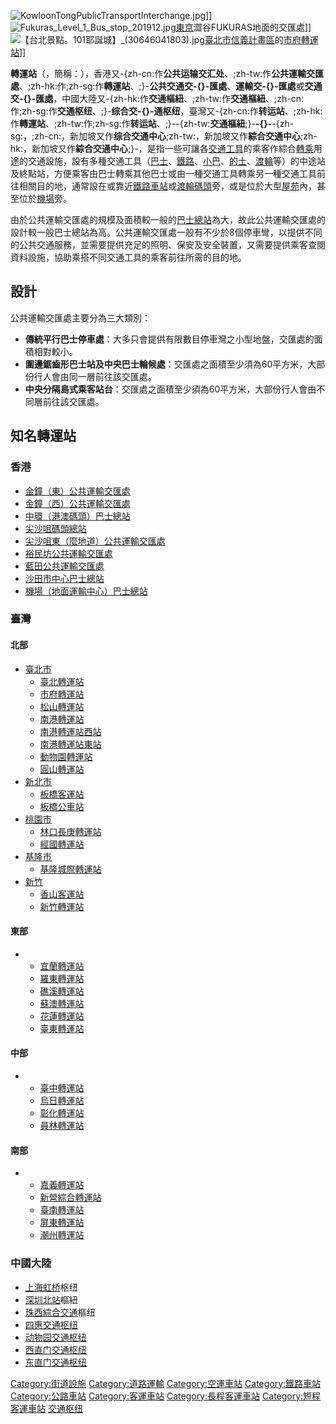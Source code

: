 {{Unreferenced|time=2016-12-20T00:15:36+00:00}}
{{NoteTA
|G1=Transport
|1=zh-cn:停车弯;zh-hk:停車彎;zh-tw:停車彎;
}}
[[File:KowloonTongPublicTransportInterchange.jpg|thumb]]]]
[[File:Fukuras_Level_1_Bus_stop_201912.jpg|thumb]][[東京|東京]]澀谷FUKURAS地面的交匯處]]
[[File:【台北景點。101耶誕城】_(30646041803).jpg|thumb]][[臺北市|臺北市]][[信義計畫區|信義計畫區]]的[[市府轉運站|市府轉運站]]]]

'''轉運站'''（{{lang-en|Integrated Transport Hub/Public Transport Interchange}}，簡稱：{{lang|en|ITH/PTI}}），香港又-{zh-cn:作'''公共运输交汇处'''、;zh-tw:作'''公共運輸交匯處'''、;zh-hk:作;zh-sg:作'''轉運站'''、;}-'''公共交通交-{}-匯處'''、'''運輸交-{}-匯處'''或'''交通交-{}-匯處'''，中國大陸又-{zh-hk:作'''交通樞紐'''、;zh-tw:作'''交通樞紐'''、;zh-cn:作;zh-sg:作'''交通枢纽'''、;}-'''综合交-{}-通枢纽'''，臺灣又-{zh-cn:作'''转运站'''、;zh-hk:作'''轉運站'''、;zh-tw:作;zh-sg:作'''转运站'''、;}--{zh-tw:'''交通樞紐''';}-'''-{}-'''-{zh-sg:，;zh-cn:，新加坡又作'''综合交通中心''';zh-tw:，新加坡又作'''綜合交通中心''';zh-hk:，新加坡又作'''綜合交通中心''';}-，是指一些可讓各[[交通工具|交通工具]]的乘客作綜合[[轉乘|轉乘]]用途的交通設施，設有多種交通工具（[[巴士|巴士]]、[[鐵路|鐵路]]、[[小巴|小巴]]、[[的士|的士]]、[[渡輪|渡輪]]等）的中途站及終點站，方便乘客由巴士轉乘其他巴士或由一種交通工具轉乘另一種交通工具前往相關目的地，通常設在或靠近[[鐵路車站|鐵路車站]]或[[渡輪碼頭|渡輪碼頭]]旁，或是位於大型[[屋苑|屋苑]]內，甚至位於[[機場|機場]]旁。

由於公共運輸交匯處的規模及面積較一般的[[巴士總站|巴士總站]]為大，故此公共運輸交匯處的設計較一般巴士總站為高。公共運輸交匯處一般有不少於8個停車彎，以提供不同的公共交通服務，並需要提供充足的照明、保安及安全裝置，又需要提供乘客查閱資料設施，協助乘搭不同交通工具的乘客前往所需的目的地。

==設計==
公共運輸交匯處主要分為三大類別：
*'''傳統平行巴士停車處'''：大多只會提供有限數目停車灣之小型地盤，交匯處的面積相對較小。
*'''圍邊鋸齒形巴士站及中央巴士輪候處'''：交匯處之面積至少須為60平方米，大部份行人會由同一層前往該交匯處。 
*'''中央分隔島式乘客站台'''：交匯處之面積至少須為60平方米，大部份行人會由不同層前往該交匯處。

== 知名轉運站 ==
=== 香港 ===
{{noteTA
| 1 = 公共運輪交匯處
}}
* [[金鐘（東）公共運輸交匯處|金鐘（東）公共運輸交匯處]]
* [[金鐘（西）公共運輸交匯處|金鐘（西）公共運輸交匯處]]
* [[中環（港澳碼頭）巴士總站|中環（港澳碼頭）巴士總站]]
* [[尖沙咀碼頭總站|尖沙咀碼頭總站]]
* [[尖沙咀東（麼地道）公共運輸交匯處|尖沙咀東（麼地道）公共運輸交匯處]]
* [[裕民坊公共運輸交匯處|裕民坊公共運輸交匯處]]
* [[藍田公共運輸交匯處|藍田公共運輸交匯處]]
* [[沙田市中心巴士總站|沙田市中心巴士總站]]
* [[機場（地面運輸中心）巴士總站|機場（地面運輸中心）巴士總站]]

=== 臺灣 ===
==== 北部 ====
* [[臺北市|臺北市]]
** [[臺北轉運站|臺北轉運站]]
** [[市府轉運站|市府轉運站]]
** [[松山轉運站|松山轉運站]]
** [[南港轉運站|南港轉運站]]
** [[南港轉運站西站|南港轉運站西站]]
** [[南港轉運站東站|南港轉運站東站]]
** [[動物園轉運站|動物園轉運站]]
** [[圓山轉運站|圓山轉運站]]
* [[新北市|新北市]]
** [[板橋客運站|板橋客運站]]
** [[板橋公車站|板橋公車站]]
* [[桃園市|桃園市]]
** [[林口長庚轉運站|林口長庚轉運站]]
** [[經國轉運站|經國轉運站]]
* [[基隆市|基隆市]]
** [[基隆城際轉運站|基隆城際轉運站]]
* [[新竹|新竹]]
** [[香山客運站|香山客運站]]
** [[新竹轉運站|新竹轉運站]]

==== 東部 ====
** [[宜蘭轉運站|宜蘭轉運站]]
** [[羅東轉運站|羅東轉運站]]
** [[礁溪轉運站|礁溪轉運站]]
** [[蘇澳轉運站|蘇澳轉運站]]
** [[花蓮轉運站|花蓮轉運站]]
** [[臺東轉運站|臺東轉運站]]

==== 中部 ====
** [[臺中轉運站|臺中轉運站]]
** [[烏日轉運中心|烏日轉運站]]
** [[彰化轉運站|彰化轉運站]]
** [[員林轉運站|員林轉運站]]

==== 南部 ====
** [[嘉義轉運站|嘉義轉運站]]
** [[新營綜合轉運站|新營綜合轉運站]]
** [[臺南轉運站|臺南轉運站]]
** [[屏東轉運站|屏東轉運站]]
** [[潮州轉運站|潮州轉運站]]

===中國大陸===
* [[虹桥综合交通枢纽|上海虹桥]]枢纽
*[[深圳北站|深圳北站]]樞紐
* [[江門站|珠西綜合交通]]樞纽
* [[四惠交通枢纽|四惠交通枢纽]]
* [[动物园交通枢纽|动物园交通枢纽]]
* [[西直门交通枢纽|西直门交通枢纽]]
* [[东直门交通枢纽|东直门交通枢纽]]

[[Category:街道設施|Category:街道設施]]
[[Category:道路運輸|Category:道路運輸]]
[[Category:空運車站|Category:空運車站]]
[[Category:鐵路車站|Category:鐵路車站]]
[[Category:公路車站|Category:公路車站]]
[[Category:客運車站|Category:客運車站]]
[[Category:長程客運車站|Category:長程客運車站]]
[[Category:短程客運車站|Category:短程客運車站]]
[[Category:公共運輸交匯處|交通枢纽]]